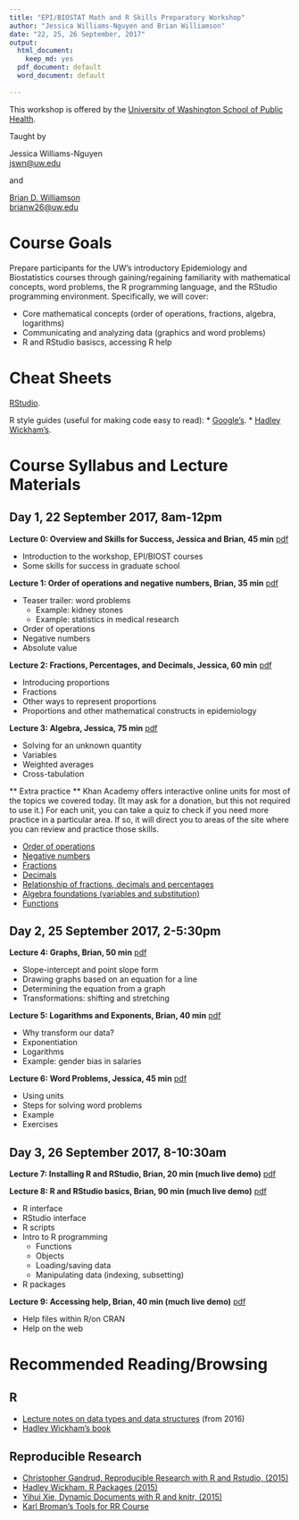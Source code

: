 ```yaml
---
title: "EPI/BIOSTAT Math and R Skills Preparatory Workshop"
author: "Jessica Williams-Nguyen and Brian Williamson"
date: "22, 25, 26 September, 2017"
output:
  html_document:
    keep_md: yes
  pdf_document: default
  word_document: default
  
---
```

  
  This workshop is offered by the 
[University of Washington School of Public Health](http://sph.washington.edu/).
  
Taught by

Jessica Williams-Nguyen
<br/>
  [jswn@uw.edu](mailto:jswn@uw.edu)

and

[Brian D. Williamson](http://bdwilliamson.github.io)
<br/>
  [brianw26@uw.edu](mailto:brianw26@uw.edu)

# Course Goals
Prepare participants for the UW's introductory Epidemiology and Biostatistics courses through gaining/regaining familiarity with mathematical concepts, word problems, the R programming language, and the RStudio programming environment. Specifically, we will cover:

* Core mathematical concepts (order of operations, fractions, algebra, logarithms)
* Communicating and analyzing data (graphics and word problems)
* R and RStudio basiscs, accessing R help

# Cheat Sheets

[RStudio](https://www.rstudio.com/resources/cheatsheets/).

R style guides (useful for making code easy to read):
* [Google's](https://google.github.io/styleguide/Rguide.xml).
* [Hadley Wickham's](http://adv-r.had.co.nz/Style.html).

# Course Syllabus and Lecture Materials

## Day 1, 22 September 2017, 8am-12pm

**Lecture 0: Overview and Skills for Success, Jessica and Brian, 45 min** [pdf](day_1_session_1/day_1_session_1_overview.pdf)

* Introduction to the workshop, EPI/BIOST courses
* Some skills for success in graduate school

**Lecture 1: Order of operations and negative numbers, Brian, 35 min** [pdf](day_1_session_1/day_1_session_1_order-of-ops_negatives.pdf)

* Teaser trailer: word problems
    * Example: kidney stones
    * Example: statistics in medical research
* Order of operations
* Negative numbers
* Absolute value

**Lecture 2: Fractions, Percentages, and Decimals, Jessica, 60 min** [pdf](day_1_session_1/day_1_session_1_2proportions.pdf)

* Introducing proportions
* Fractions
* Other ways to represent proportions
* Proportions and other mathematical constructs in epidemiology

**Lecture 3: Algebra, Jessica, 75 min** [pdf](day_1_session_1/day_1_session_1_3algebra_crosstab.pdf)

* Solving for an unknown quantity
* Variables
* Weighted averages
* Cross-tabulation

** Extra practice **
Khan Academy offers interactive online units for most of the topics we covered today. (It may ask for a donation, but this not required to use it.) For each unit, you can take a quiz to check if you need more practice in a particular area. If so, it will direct you to areas of the site where you can review and practice those skills.
 
* [Order of operations](https://www.khanacademy.org/math/pre-algebra/pre-algebra-arith-prop/pre-algebra-order-of-operations/e/order_of_operations_2)
* [Negative numbers](https://www.khanacademy.org/math/arithmetic/arith-review-negative-numbers)
* [Fractions](https://www.khanacademy.org/math/arithmetic/fraction-arithmetic)
* [Decimals](https://www.khanacademy.org/math/arithmetic/arith-decimals)
* [Relationship of fractions, decimals and percentages](https://www.khanacademy.org/math/cc-seventh-grade-math/cc-7th-fractions-decimals)
* [Algebra foundations (variables and substitution)](https://www.khanacademy.org/math/algebra/introduction-to-algebra)
* [Functions](https://www.khanacademy.org/math/algebra/algebra-functions)

## Day 2, 25 September 2017, 2-5:30pm

**Lecture 4: Graphs, Brian, 50 min** [pdf](day_2_session_1/day_2_session_1_graphs.pdf)

* Slope-intercept and point slope form
* Drawing graphs based on an equation for a line
* Determining the equation from a graph
* Transformations: shifting and stretching

**Lecture 5: Logarithms and Exponents, Brian, 40 min** [pdf](day_2_session_1/day_2_session_1_log.pdf)

* Why transform our data?
* Exponentiation
* Logarithms
* Example: gender bias in salaries

**Lecture 6: Word Problems, Jessica, 45 min** [pdf](day_2_session_1/day_2_session_1_6word_problems.pdf)

* Using units
* Steps for solving word problems
* Example
* Exercises

## Day 3, 26 September 2017, 8-10:30am

**Lecture 7: Installing R and RStudio, Brian, 20 min (much live demo)** [pdf](day_3_session_1/day_3_session_1_install.pdf)

**Lecture 8: R and RStudio basics, Brian, 90 min (much live demo)** [pdf](day_3_session_1/day_3_session_1_basics.pdf)

* R interface
* RStudio interface
* R scripts
* Intro to R programming
    * Functions
    * Objects
    * Loading/saving data
    * Manipulating data (indexing, subsetting)
* R packages

**Lecture 9: Accessing help, Brian, 40 min (much live demo)** [pdf](day_3_session_1/day_3_session_1_help.pdf)

* Help files within R/on CRAN
* Help on the web

# Recommended Reading/Browsing

## R
* [Lecture notes on data types and data structures](2016-materials/day_3_session_1_datatypes.html) (from 2016)
* [Hadley Wickham's book](http://adv-r.had.co.nz/)

## Reproducible Research

* [Christopher Gandrud, Reproducible Research with R and Rstudio, (2015)](http://www.amazon.com/Reproducible-Research-Studio-Second-Chapman-ebook/dp/B010ACWGBI/ref=tmm_kin_title_0?_encoding=UTF8&sr=&qid=)
* [Hadley Wickham, R Packages (2015)](http://www.amazon.com/R-Packages-Hadley-Wickham-ebook/dp/B00VAYCHL0/ref=pd_sim_351_6?ie=UTF8&refRID=1E8HS30WBHRCW45SEWXM)
* [Yihui Xie, Dynamic Documents with R and knitr, (2015)](http://www.amazon.com/Dynamic-Documents-knitr-Second-Chapman-ebook/dp/B00ZBYPJEW/ref=tmm_kin_title_0?_encoding=UTF8&sr=&qid=)
* [Karl Broman's Tools for RR Course](http://kbroman.org/Tools4RR/)